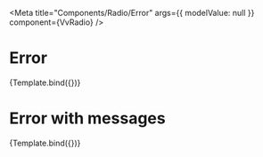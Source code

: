 


<Meta
	title="Components/Radio/Error"
	args={{
		modelValue: null
	}}
	component={VvRadio}
/>

# Error

<Canvas>
	<Story
		name="Error with message"
		args={{
			label: 'Accept terms and conditions',
			name: 'radio-error',
			modelValue: false,
			error: true,
			errorLabel: 'Error label'
		}}>
		{Template.bind({})}
	</Story>
</Canvas>

# Error with messages

<Canvas>
	<Story
		name="Error with messages"
		args={{
			label: 'Accept terms and conditions',
			name: 'radio-error',
			modelValue: false,
			error: true,
			errorLabel: ['First error', 'Second error']
		}}>
		{Template.bind({})}
	</Story>
</Canvas>
